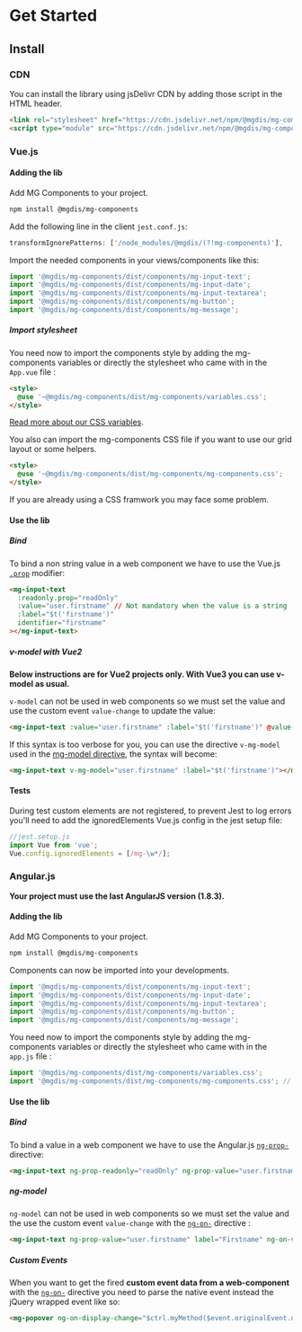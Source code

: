 
<Meta title="Get Started" />

# Get Started

## Install

### CDN

You can install the library using jsDelivr CDN by adding those script in the HTML header.

```html
<link rel="stylesheet" href="https://cdn.jsdelivr.net/npm/@mgdis/mg-components@5/dist/mg-components/variables.css" />
<script type="module" src="https://cdn.jsdelivr.net/npm/@mgdis/mg-components@5/dist/mg-components/mg-components.esm.js"></script>
```

### Vue.js

#### Adding the lib

Add MG Components to your project.

```bash
npm install @mgdis/mg-components
```

Add the following line in the client `jest.conf.js`:

```js
transformIgnorePatterns: ['/node_modules/@mgdis/(?!mg-components)'],
```

Import the needed components in your views/components like this:

```js
import '@mgdis/mg-components/dist/components/mg-input-text';
import '@mgdis/mg-components/dist/components/mg-input-date';
import '@mgdis/mg-components/dist/components/mg-input-textarea';
import '@mgdis/mg-components/dist/components/mg-button';
import '@mgdis/mg-components/dist/components/mg-message';
```

##### Import stylesheet

You need now to import the components style by adding the mg-components variables or directly the stylesheet who came with in the `App.vue` file :

```html
<style>
  @use '~@mgdis/mg-components/dist/mg-components/variables.css';
</style>
```

[Read more about our CSS variables](./?path=/story/css-variables--page).

You also can import the mg-components CSS file if you want to use our grid layout or some helpers.

```html
<style>
  @use '~@mgdis/mg-components/dist/mg-components/mg-components.css';
</style>
```

If you are already using a CSS framwork you may face some problem.

#### Use the lib

##### Bind

To bind a non string value in a web component we have to use the Vue.js [`.prop`](https://vuejs.org/v2/api/#v-bind) modifier:

```html
<mg-input-text
  :readonly.prop="readOnly"
  :value="user.firstname" // Not mandatory when the value is a string
  :label="$t('firstname')"
  identifier="firstname"
></mg-input-text>
```

##### v-model with Vue2

**Below instructions are for Vue2 projects only. With Vue3 you can use v-model as usual.**

`v-model` can not be used in web components so we must set the value and use the custom event `value-change` to update the value:

```html
<mg-input-text :value="user.firstname" :label="$t('firstname')" @value-change="user.firstname = $event.target.value"></mg-input-text>
```

If this syntax is too verbose for you, you can use the directive `v-mg-model` used in the [mg-model directive](http://core.pages.mgdis.fr/core-back/core/docs/mg-components-helpers/mg-model-vue), the syntax will become:

```html
<mg-input-text v-mg-model="user.firstname" :label="$t('firstname')"></mg-input-text>
```

#### Tests

During test custom elements are not registered, to prevent Jest to log errors you'll need to add the ignoredElements Vue.js config in the jest setup file:

```js
//jest.setup.js
import Vue from 'vue';
Vue.config.ignoredElements = [/mg-\w*/];
```

### Angular.js

**Your project must use the last AngularJS version (1.8.3).**

#### Adding the lib

Add MG Components to your project.

```bash
npm install @mgdis/mg-components
```

Components can now be imported into your developments.

```js
import '@mgdis/mg-components/dist/components/mg-input-text';
import '@mgdis/mg-components/dist/components/mg-input-date';
import '@mgdis/mg-components/dist/components/mg-input-textarea';
import '@mgdis/mg-components/dist/components/mg-button';
import '@mgdis/mg-components/dist/components/mg-message';
```

You need now to import the components style by adding the mg-components variables or directly the stylesheet who came with in the `app.js` file :

```js
import '@mgdis/mg-components/dist/mg-components/variables.css';
import '@mgdis/mg-components/dist/mg-components/mg-components.css'; // if needed
```

#### Use the lib

##### Bind

To bind a value in a web component we have to use the Angular.js [`ng-prop-`](https://docs.angularjs.org/api/ng/directive/ngProp) directive:

```html
<mg-input-text ng-prop-readonly="readOnly" ng-prop-value="user.firstname" label="Firstname" identifier="firstname"></mg-input-text>
```

##### ng-model

`ng-model` can not be used in web components so we must set the value and the use the custom event `value-change` with the [`ng-on-`](https://docs.angularjs.org/api/ng/directive/ngOn) directive :

```html
<mg-input-text ng-prop-value="user.firstname" label="Firstname" ng-on-value-change="user.firstname = $event.target.value"></mg-input-text>
```

##### Custom Events

When you want to get the fired **custom event data from a web-component** with the [`ng-on-`](https://docs.angularjs.org/api/ng/directive/ngOn) directive you need to parse the native event instead the jQuery wrapped event like so:

```html
<mg-popover ng-on-display-change="$ctrl.myMethod($event.originalEvent.detail)"></mg-popover>
```
